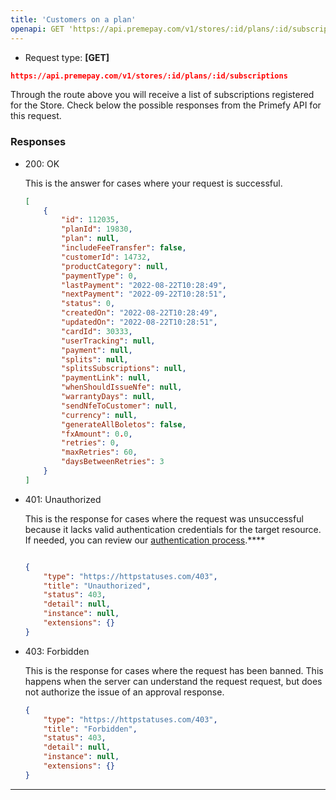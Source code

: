 ```yaml
---
title: 'Customers on a plan'
openapi: GET 'https://api.premepay.com/v1/stores/:id/plans/:id/subscriptions'
---
```


* Request type: **\[GET]**

```json
https://api.premepay.com/v1/stores/:id/plans/:id/subscriptions
```

Through the route above you will receive a list of subscriptions registered for the Store.
Check below the possible responses from the Primefy API for this request.

### Responses

- 200: OK
    
    This is the answer for cases where your request is successful.
    
    ```json
    [
        {
            "id": 112035,
            "planId": 19830,
            "plan": null,
            "includeFeeTransfer": false,
            "customerId": 14732,
            "productCategory": null,
            "paymentType": 0,
            "lastPayment": "2022-08-22T10:28:49",
            "nextPayment": "2022-09-22T10:28:51",
            "status": 0,
            "createdOn": "2022-08-22T10:28:49",
            "updatedOn": "2022-08-22T10:28:51",
            "cardId": 30333,
            "userTracking": null,
            "payment": null,
            "splits": null,
            "splitsSubscriptions": null,
            "paymentLink": null,
            "whenShouldIssueNfe": null,
            "warrantyDays": null,
            "sendNfeToCustomer": null,
            "currency": null,
            "generateAllBoletos": false,
            "fxAmount": 0.0,
            "retries": 0,
            "maxRetries": 60,
            "daysBetweenRetries": 3
        }
    ]
    ```
    
- 401: Unauthorized
    
    This is the response for cases where the request was unsuccessful because it lacks valid authentication credentials for the target resource.
    If needed, you can review our [authentication process](https://www.notion.so/Authentication-c941a0cb8e2647b187d87fcf8a314b37?pvs=21).****
    
    ```json
    
    {
        "type": "https://httpstatuses.com/403",
        "title": "Unauthorized",
        "status": 403,
        "detail": null,
        "instance": null,
        "extensions": {}
    }
    ```
    
- 403: Forbidden
    
    This is the response for cases where the request has been banned. This happens when the server can understand the request request, but does not authorize the issue of an approval response.
    
    ```json
    {
        "type": "https://httpstatuses.com/403",
        "title": "Forbidden",
        "status": 403,
        "detail": null,
        "instance": null,
        "extensions": {}
    }
    ```
    

---